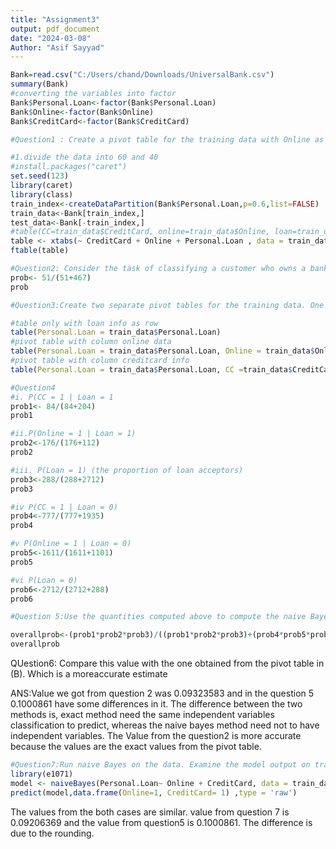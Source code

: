 ---
title: "Assignment3"
output: pdf_document
date: "2024-03-08"
Author: "Asif Sayyad"
---

```{r}
Bank=read.csv("C:/Users/chand/Downloads/UniversalBank.csv")
summary(Bank)
#converting the variables into factor
Bank$Personal.Loan<-factor(Bank$Personal.Loan)
Bank$Online<-factor(Bank$Online)
Bank$CreditCard<-factor(Bank$CreditCard)
```


```{r}
#Question1 : Create a pivot table for the training data with Online as a column variable, CC as a rowvariable, and Loan as a secondary row variable.

#1.divide the data into 60 and 40
#install.packages("caret")
set.seed(123)
library(caret)
library(class)
train_index<-createDataPartition(Bank$Personal.Loan,p=0.6,list=FALSE)
train_data<-Bank[train_index,]
test_data<-Bank[-train_index,]
#table(CC=train_data$CreditCard, online=train_data$Online, loan=train_data$Personal.Loan)
table <- xtabs(~ CreditCard + Online + Personal.Loan , data = train_data)
ftable(table)
```


```{r}
#Question2: Consider the task of classifying a customer who owns a bank credit card and is actively using online banking services
prob<- 51/(51+467)
prob
```

```{r}
#Question3:Create two separate pivot tables for the training data. One will have Loan (rows) as a function of Online (columns) and the other will have Loan (rows) as a function of CC

#table only with loan info as row
table(Personal.Loan = train_data$Personal.Loan)
#pivot table with column online data
table(Personal.Loan = train_data$Personal.Loan, Online = train_data$Online)
#pivot table with column creditcard info
table(Personal.Loan = train_data$Personal.Loan, CC =train_data$CreditCard)
```

```{r}
#Question4
#i. P(CC = 1 | Loan = 1
prob1<- 84/(84+204)
prob1

#ii.P(Online = 1 | Loan = 1)
prob2<-176/(176+112)
prob2

#iii. P(Loan = 1) (the proportion of loan acceptors)
prob3<-288/(288+2712)
prob3

#iv P(CC = 1 | Loan = 0)
prob4<-777/(777+1935)
prob4

#v P(Online = 1 | Loan = 0)
prob5<-1611/(1611+1101)
prob5

#vi P(Loan = 0)
prob6<-2712/(2712+288)
prob6
```

```{r}
#Question 5:Use the quantities computed above to compute the naive Bayes probability P(Loan = 1 | CC= 1, Online = 1)

overallprob<-(prob1*prob2*prob3)/((prob1*prob2*prob3)+(prob4*prob5*prob6))
overallprob
```

QUestion6: Compare this value with the one obtained from the pivot table in (B). Which is a moreaccurate estimate

ANS:Value we got from question 2 was 0.09323583 and in the question 5 0.1000861 have some differences in it. The difference between the two methods is, exact method need the same independent variables classification to predict, whereas the naive bayes method need not to have independent variables. The Value from the question2 is more accurate because the values are the exact values from the pivot table.

```{r}
#Question7:Run naive Bayes on the data. Examine the model output on training data, and find the entrythat corresponds to P(Loan = 1 | CC = 1, Online = 1)
library(e1071)
model <- naiveBayes(Personal.Loan~ Online + CreditCard, data = train_data)
predict(model,data.frame(Online=1, CreditCard= 1) ,type = 'raw')
```
The values from the both cases are similar. value from question 7 is 0.09206369 and the value from question5 is 0.1000861. The difference is due to the rounding.